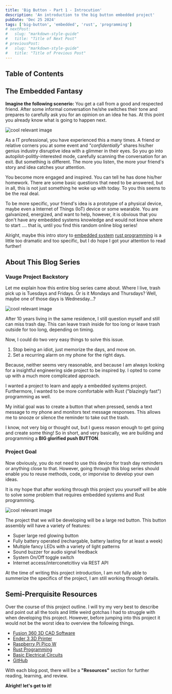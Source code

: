```yaml
---
title: 'Big Button - Part 1 - Introcution'
description: 'An introduction to the big button embedded project'
pubDate: 'Dec 25 2024'
tags: ['big-button', 'embedded', 'rust', 'programming']
# nextPost: 
#   slug: "markdown-style-guide"
#   title: "Title of Next Post"
# previousPost:
#   slug: "markdown-style-guide"
#   title: "Title of Previous Post"
---
```


## Table of Contents

## The Embedded Fantasy

**Imagine the following scenerio:** You get a call from a good and respected
friend. After some informal conversation he/she switches their tone and prepares to
carefully ask you for an opinion on an idea he has. At this point you already
know what is going to happen next.

<img
   src="images/button/intro/friends-talking.jpg"
   alt="cool relevant image"
   class="w-2/3 mx-auto border border-2 border-accentColor"
/>

As a IT professional, you have experienced
this a many times. A friend or relative corners you at some event and
*"confidentially"* shares his/her genius industry disruptive idea with a glimmer in their eyes.
So you go into autopilot-politly-interested mode, carefully scanning the conversation
for an exit. But something is different. The more you listen, the more your
friend's story and idea catches your attention.

You become more engaged and inspired.
You can tell he has done his/her homework. There are some basic questions that
need to be answered, but in all, this is not just something he woke up with
today. To you this seems to be the real deal.

To be more specific, your friend's idea is a prototype of a physical device,
maybe even a Internet of Things (IoT) device or some wearable. You are galvanized, energized,
and want to help, however, it is obvious that you don't have any embedded
systems knowledge and would not know where to start .... that is, until you
find this random online blog series!

Alright, maybe this intro story to [embedded system](https://en.wikipedia.org/wiki/Embedded_system)
[rust programming](https://www.rust-lang.org/) is a little too
dramatic and too specific, but I do hope I got your attention to read further!

## About This Blog Series

### Vauge Project Backstory

Let me explain how this entire blog series came about.
Where I live, trash pick up is Tuesdays and Fridays. Or is it Mondays and
Thursdays? Well, maybe one of those days is Wednesday...?

<img
   src="images/button/intro/trash-pickup.png"
   alt="cool relevant image"
   class="w-2/3 mx-auto border border-2 border-accentColor"
/>

After 10 years living in the same residence, I still question myself and still can
miss trash day. This can leave trash inside for too long or leave
trash outside for too long, depending on timing.

Now, I could do two very easy things to solve this issue.

1. Stop being an idiot, just memorize the days, and move on.
2. Set a recurring alarm on my phone for the right days.

Because, neither seems very reasonable, and because I am always looking
for a insightful engineering side project to be inspired by. I opted to come up
with a much more complicated approach.

I wanted a project to learn and
apply a embedded systems project. Furthermore, I wanted to be more
comfortable with Rust ("blazingly fast") programming as well.

My initial goal was to create a button that when pressed, sends a
text message to my phone and monitors text message responses.
This allows me to snooze or silence the reminder to take out the trash.

I know, not very big or thought out, but I guess reason enough to
get going and create some thing! So in short, and very basically,
we are building and programming a **BIG glorified push BUTTON**.


### Project Goal

Now obviously, you do not need to use this device for trash day reminders
or anything close to that. However, going through this blog series should
enable you to reuse methods, code, or imporvise to
develop your own ideas.

It is my hope that after working through this
project you yourself will be able to solve some problem that requires
embedded systems and Rust programming.

<img
   src="/images/button/intro/button-cartoon.jpg"
   alt="cool relevant image"
   class="w-2/3 mx-auto border border-2 border-accentColor"
/>

The project that we will be developing will be a large red button. This
button assembly will have a variety of features:

- Super large red glowing button
- Fully battery operated (rechargable, battery lasting for at least a week)
- Multiple fancy LEDs with a variety of light patterns
- Sound buzzer for audio signal feedback
- System On/Off toggle switch
- Internet access/interconetcitivy via REST API

At the time of writing this project introduction, I am not fully able to summerize
the specifics of the project, I am still working through details. 

## Semi-Prerquisite Resources

Over the course of this project outline. I will try my very best to describe
and point out all the tools and little weird gotchas I had to struggle with when
developing this project. However, before jumping into this project it would not
be the worst idea to overview the following things. 

- [Fusion 360 3D CAD Software](https://www.autodesk.com/products/fusion-360/overview?term=1-YEAR&tab=subscription)
- [Ender 3 3D Printer](https://www.creality.com/products/ender-3-3d-printer)
- [Raspberry Pi Pico W](https://www.raspberrypi.com/products/raspberry-pi-pico-2/)
- [Rust Programming](https://www.rust-lang.org/)
- [Basic Electrical Circuits](https://www.12voltplanet.co.uk/electrical-circuit-basics.html)
- [GitHub](https://github.com/)

With each blog post, there will be a **"Resources"** section for further
reading, learning, and review.

**Alright! let's get to it!**
